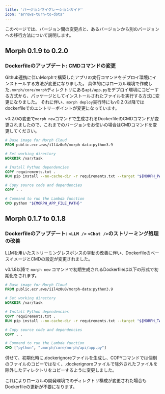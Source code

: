 ```yaml
---
title: 'バージョンマイグレーションガイド'
icon: "arrows-turn-to-dots"
---
```


このページでは、バージョン間の変更点と、あるバージョンから別のバージョンへの移行方法について説明します。

## Morph 0.1.9 to 0.2.0

### Dockerfileのアップデート: CMDコマンドの変更

Github連携に伴いMorphで構築したアプリの実行コマンドをデプロイ環境にインストールする方法が変更になりました。
具体的にはローカル環境で作成した`.morph/core/morph`ディレクトリにある`api/app.py`をデプロイ環境にコピーする方式から、パッケージとしてインストールされたファイルを実行する方式に変更になりました。
それに伴い、`morph deploy`実行時にもv0.2.0以降ではdockerfileでのエントリーポイントが変更になっています。

v0.2.0の変更で`morph new`コマンドで生成されるDockerfileのCMDコマンドが変更されましたので、これまでのバージョンをお使いの場合はCMDコマンドを変更してください。

```dockerfile
# Base image for Morph Cloud
FROM public.ecr.aws/i1l4z0u0/morph-data:python3.9

# Set working directory
WORKDIR /var/task

# Install Python dependencies
COPY requirements.txt .
RUN pip install --no-cache-dir -r requirements.txt --target "${MORPH_PACKAGE_ROOT}"

# Copy source code and dependencies
COPY . .

# Command to run the Lambda function
CMD python "${MORPH_APP_FILE_PATH}"
```

## Morph 0.1.7 to 0.1.8

### Dockerfileのアップデート: `<LLM />` `<Chat />`のストリーミング処理の改善

LLMを用いたストリーミングレスポンスの挙動の改善に伴い、DockerfileのベースイメージとCMDの設定が変更されました。

v0.1.8以降で `morph new` コマンドで初期生成されるDockerfileは以下の形式で初期化をされます。

```dockerfile
# Base image for Morph Cloud
FROM public.ecr.aws/i1l4z0u0/morph-data:python3.9

# Set working directory
WORKDIR /var/task

# Install Python dependencies
COPY requirements.txt .
RUN pip install --no-cache-dir -r requirements.txt --target "${MORPH_TASK_ROOT}"

# Copy source code and dependencies
COPY . .

# Command to run the Lambda function
CMD ["python", ".morph/core/morph/api/app.py"]
```

併せて、初期化時に.dockerignoreファイルを生成し、COPYコマンドでは個別のファイルのコピーではなく、.dockerignoreファイルで除外されたファイルを除外したディレクトリをコピーするように変更しました。

これによりローカルの開発環境でのディレクトリ構成が変更された場合もDockerfileの更新が不要になります。
